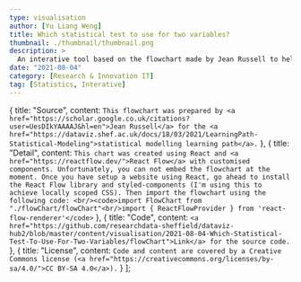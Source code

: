 ```yaml
---
type: visualisation
author: [Yu Liang Weng]
title: Which statistical test to use for two variables?
thumbnail: ./thumbnail/thumbnail.png
description: >
  An interative tool based on the flowchart made by Jean Russell to help you determine which statistical test to use for two variables. This tool is a part of the statistical modelling learning path.
date: "2021-08-04"
category: [Research & Innovation IT]
tag: [Statistics, Interative]
---
```



  {
    title: "Source",
    content: `This flowchart was prepared by <a href="https://scholar.google.co.uk/citations?user=UesDIkYAAAAJ&hl=en">Jean Russell</a> for the <a href="https://dataviz.shef.ac.uk/docs/18/03/2021/LearningPath-Statistical-Modeling">statistical modelling learning path</a>.`
  },
  {
    title: "Detail",
    content: `This chart was created using React and <a href="https://reactflow.dev/">React Flow</a> with customised components. Unfortunately, you can not embed the flowchart at the moment. Once you have setup a website using React, go ahead to install the React Flow library and styled-components (I'm using this to achieve locally scoped CSS). Then import the flowchart using the following code: <br/><code>import FlowChart from "./flowChart/flowChart"<br/>import { ReactFlowProvider } from 'react-flow-renderer'</code>`
  },
  {
    title: "Code",
    content: `<a href="https://github.com/researchdata-sheffield/dataviz-hub2/blob/master/content/visualisation/2021-08-04-Which-Statistical-Test-To-Use-For-Two-Variables/flowChart">Link</a> for the source code.`
  },
  {
    title: "License",
    content: `Code and content are covered by a Creative Commons license (<a href="https://creativecommons.org/licenses/by-sa/4.0/">CC BY-SA 4.0</a>).`
  }
];

<div className="flex justify-center">
  <div
    style={{
      backgroundImage: `url(${Thumb})`,
      backgroundSize: "cover",
      display: "flex",
      justifyContent: "center",
      alignItems: "center",
      width: "500px",
      height: "500px",
      maxWidth: "100vw",
      backgroundPosition: "center"
    }}
  >
    <ReactFlowProvider>
      <FlowChart />
    </ReactFlowProvider>
  </div>
</div>

<VisPagination mdx={props.mdx}></VisPagination>

<VisDetail mdx={props.mdx} />

<VisDiv>
  <Tab data={data} />
</VisDiv>
